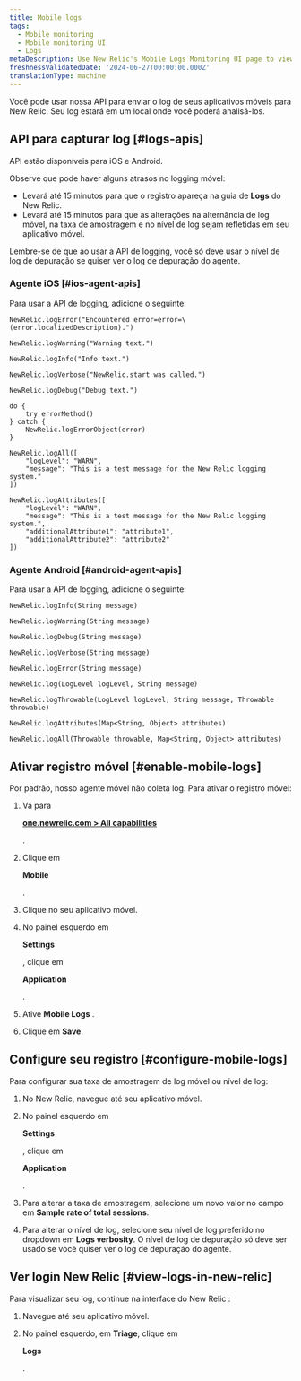```yaml
---
title: Mobile logs
tags:
  - Mobile monitoring
  - Mobile monitoring UI
  - Logs
metaDescription: Use New Relic's Mobile Logs Monitoring UI page to view Mobile Logs
freshnessValidatedDate: '2024-06-27T00:00:00.000Z'
translationType: machine
---
```


Você pode usar nossa API para enviar o log de seus aplicativos móveis para New Relic. Seu log estará em um local onde você poderá analisá-los.

## API para capturar log [#logs-apis]

API estão disponíveis para iOS e Android.

<Callout variant="important">
  Observe que pode haver alguns atrasos no logging móvel:

  * Levará até 15 minutos para que o registro apareça na guia de **Logs** do New Relic.
  * Levará até 15 minutos para que as alterações na alternância de log móvel, na taxa de amostragem e no nível de log sejam refletidas em seu aplicativo móvel.
</Callout>

Lembre-se de que ao usar a API de logging, você só deve usar o nível de log de depuração se quiser ver o log de depuração do agente.

### Agente iOS [#ios-agent-apis]

Para usar a API de logging, adicione o seguinte:

```
NewRelic.logError("Encountered error=error=\(error.localizedDescription).")

NewRelic.logWarning("Warning text.")

NewRelic.logInfo("Info text.")

NewRelic.logVerbose("NewRelic.start was called.")

NewRelic.logDebug("Debug text.")

do {
    try errorMethod()
} catch {
    NewRelic.logErrorObject(error)
}

NewRelic.logAll([
    "logLevel": "WARN",
    "message": "This is a test message for the New Relic logging system."
])

NewRelic.logAttributes([
    "logLevel": "WARN",
    "message": "This is a test message for the New Relic logging system.",
    "additionalAttribute1": "attribute1",
    "additionalAttribute2": "attribute2"
])
```

### Agente Android [#android-agent-apis]

Para usar a API de logging, adicione o seguinte:

```
NewRelic.logInfo(String message)

NewRelic.logWarning(String message)

NewRelic.logDebug(String message)

NewRelic.logVerbose(String message)

NewRelic.logError(String message)

NewRelic.log(LogLevel logLevel, String message)

NewRelic.logThrowable(LogLevel logLevel, String message, Throwable throwable)

NewRelic.logAttributes(Map<String, Object> attributes)

NewRelic.logAll(Throwable throwable, Map<String, Object> attributes)
```

## Ativar registro móvel [#enable-mobile-logs]

Por padrão, nosso agente móvel não coleta log. Para ativar o registro móvel:

1. Vá para

   <DNT>**[one.newrelic.com > All capabilities](https://one.newrelic.com/all-capabilities)**</DNT>

   .

2. Clique em

   <DNT>**Mobile**</DNT>

   .

3. Clique no seu aplicativo móvel.

4. No painel esquerdo em

   <DNT>**Settings**</DNT>

   , clique em

   <DNT>**Application**</DNT>

   .

5. Ative **Mobile Logs** .

6. Clique em **Save**.

## Configure seu registro [#configure-mobile-logs]

Para configurar sua taxa de amostragem de log móvel ou nível de log:

1. No New Relic, navegue até seu aplicativo móvel.

2. No painel esquerdo em

   <DNT>**Settings**</DNT>

   , clique em

   <DNT>**Application**</DNT>

   .

3. Para alterar a taxa de amostragem, selecione um novo valor no campo em **Sample rate of total sessions**.

4. Para alterar o nível de log, selecione seu nível de log preferido no dropdown em **Logs verbosity**. O nível de log de depuração só deve ser usado se você quiser ver o log de depuração do agente.

## Ver login New Relic [#view-logs-in-new-relic]

Para visualizar seu log, continue na interface do New Relic :

1. Navegue até seu aplicativo móvel.

2. No painel esquerdo, em **Triage**, clique em

   <DNT>**Logs**</DNT>

   .